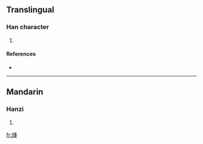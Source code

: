 ==Translingual==

===Han character===
{{Han char|rn=86|rad=火|as=09|sn=13|four=9281<sub>4</sub>|canj=火竹十土 (FHJG)}}

# {{defn|Han|sort=火09}}

====References====
* {{Han ref|kx=0675.240|dkj=19171|dj=1087.020|hdz=32218.120|uh=7144|ud=28996|bh=DEA1|bd=56993}}

----

==Mandarin==

===Hanzi===
{{cmn-hanzi|pin=[[zhōng]] ([[zhong1]])|wg=chung<sup>1</sup>}}

# {{defn|Mandarin|sort=火09}}

[[fr:煄]]
